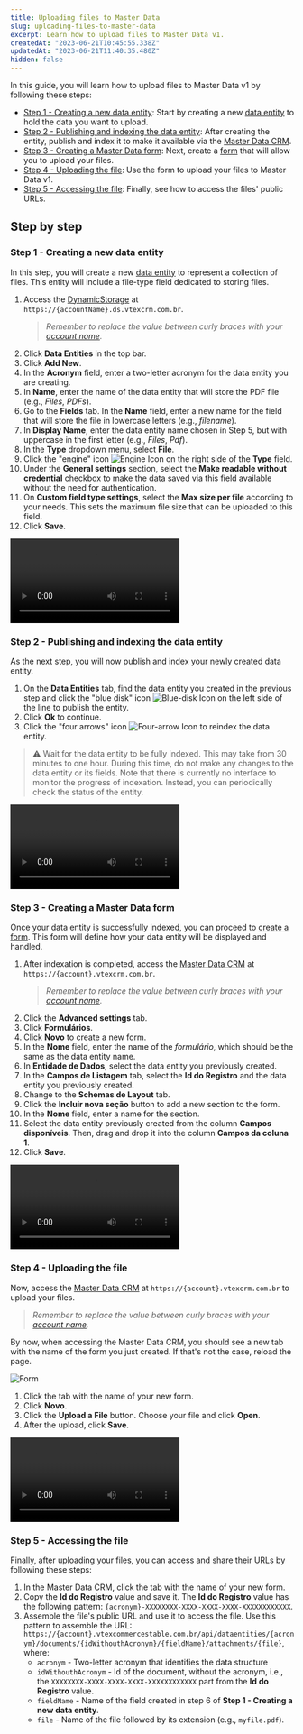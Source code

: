 ---
title: Uploading files to Master Data
slug: uploading-files-to-master-data
excerpt: Learn how to upload files to Master Data v1.
createdAt: "2023-06-21T10:45:55.338Z"
updatedAt: "2023-06-21T11:40:35.480Z"
hidden: false
---

In this guide, you will learn how to upload files to Master Data v1 by following these steps:

- [Step 1 - Creating a new data entity](#step-1---creating-a-new-data-entity): Start by creating a new [data entity](https://help.vtex.com/en/tutorial/creating-data-entity--tutorials_1265) to hold the data you want to upload.
- [Step 2 - Publishing and indexing the data entity](#step-2---publishing-and-indexing-the-data-entity): After creating the entity, publish and index it to make it available via the [Master Data CRM](https://help.vtex.com/en/tutorial/how-can-i-create-a-field-in-master-data--frequentlyAskedQuestions_1829#crm).
- [Step 3 - Creating a Master Data form](#step-3---creating-a-master-data-form): Next, create a [form](https://help.vtex.com/en/tutorial/creating-form-in-master-data--tutorials_1047) that will allow you to upload your files.
- [Step 4 - Uploading the file](#step-4---uploading-the-file): Use the form to upload your files to Master Data v1.
- [Step 5 - Accessing the file](#step-5---accessing-the-file): Finally, see how to access the files' public URLs.

## Step by step

### Step 1 - Creating a new data entity

In this step, you will create a new [data entity](https://help.vtex.com/en/tutorial/creating-data-entity--tutorials_1265) to represent a collection of files. This entity will include a file-type field dedicated to storing files.

1. Access the [DynamicStorage](https://help.vtex.com/en/tutorial/how-can-i-create-a-field-in-master-data--frequentlyAskedQuestions_1829#dynamic-storage) at `https://{accountName}.ds.vtexcrm.com.br`.
   > _Remember to replace the value between curly braces with your [account name](https://help.vtex.com/tutorial/what-is-an-account-name--i0mIGLcg3QyEy8OCicEoC)._
2. Click **Data Entities** in the top bar.
3. Click **Add New**.
4. In the **Acronym** field, enter a two-letter acronym for the data entity you are creating.
5. In **Name**, enter the name of the data entity that will store the PDF file (e.g., _Files_, _PDFs_).
6. Go to the **Fields** tab. In the **Name** field, enter a new name for the field that will store the file in lowercase letters (e.g., _filename_).
7. In **Display Name**, enter the data entity name chosen in Step 5, but with uppercase in the first letter (e.g., _Files_, _Pdf_).
8. In the **Type** dropdown menu, select **File**.
9. Click the "engine" icon <img src="https://raw.githubusercontent.com/vtexdocs/dev-portal-content/main/docs/guides/Master-Data/v1-guides/engine-icon.png" alt="Engine Icon"/> on the right side of the **Type** field.
10. Under the **General settings** section, select the **Make readable without credential** checkbox to make the data saved via this field available without the need for authentication.
11. On **Custom field type settings**, select the **Max size per file** according to your needs. This sets the maximum file size that can be uploaded to this field.
12. Click **Save**.

<video src="https://raw.githubusercontent.com/vtexdocs/dev-portal-content/main/docs/guides/Master-Data/v1-guides/creating-a-new-data-entity.mp4" controls autoplay></video>

### Step 2 - Publishing and indexing the data entity

As the next step, you will now publish and index your newly created data entity.

1. On the **Data Entities** tab, find the data entity you created in the previous step and click the "blue disk" icon <img alt="Blue-disk Icon" src="https://raw.githubusercontent.com/vtexdocs/dev-portal-content/main/docs/guides/Master-Data/v1-guides/save-icon.png" alt="Save Icon"/> on the left side of the line to publish the entity.
2. Click **Ok** to continue.
3. Click the "four arrows" icon <img alt="Four-arrow Icon" src="https://raw.githubusercontent.com/vtexdocs/dev-portal-content/main/docs/guides/Master-Data/v1-guides/arrows-icon.png"/> to reindex the data entity.

> ⚠️ Wait for the data entity to be fully indexed. This may take from 30 minutes to one hour. During this time, do not make any changes to the data entity or its fields. Note that there is currently no interface to monitor the progress of indexation. Instead, you can periodically check the status of the entity.

<video src="https://raw.githubusercontent.com/vtexdocs/dev-portal-content/main/docs/guides/Master-Data/v1-guides/publishing-and-indexing.mp4" controls autoplay></video>

### Step 3 - Creating a Master Data form

Once your data entity is successfully indexed, you can proceed to [create a form](https://help.vtex.com/en/tutorial/creating-form-in-master-data--tutorials_1047). This form will define how your data entity will be displayed and handled.

1. After indexation is completed, access the [Master Data CRM](https://help.vtex.com/en/tutorial/how-can-i-create-a-field-in-master-data--frequentlyAskedQuestions_1829#crm) at `https://{account}.vtexcrm.com.br`.
   > _Remember to replace the value between curly braces with your [account name](https://help.vtex.com/tutorial/what-is-an-account-name--i0mIGLcg3QyEy8OCicEoC)._
2. Click the **Advanced settings** tab.
3. Click **Formulários**.
4. Click **Novo** to create a new form.
5. In the **Nome** field, enter the name of the _formulário_, which should be the same as the data entity name.
6. In **Entidade de Dados**, select the data entity you previously created.
7. In the **Campos de Listagem** tab, select the **Id do Registro** and the data entity you previously created.
8. Change to the **Schemas de Layout** tab.
9. Click the **Incluir nova seção** button to add a new section to the form.
10. In the **Nome** field, enter a name for the section.
11. Select the data entity previously created from the column **Campos disponíveis**. Then, drag and drop it into the column **Campos da coluna 1**.
12. Click **Save**.

<video src="https://raw.githubusercontent.com/vtexdocs/dev-portal-content/main/docs/guides/Master-Data/v1-guides/creating-a-master-data-form.mp4" controls autoplay></video>

### Step 4 - Uploading the file

Now, access the [Master Data CRM](https://help.vtex.com/en/tutorial/how-can-i-create-a-field-in-master-data--frequentlyAskedQuestions_1829#crm) at `https://{account}.vtexcrm.com.br` to upload your files.
   > _Remember to replace the value between curly braces with your [account name](https://help.vtex.com/tutorial/what-is-an-account-name--i0mIGLcg3QyEy8OCicEoC)._

By now, when accessing the Master Data CRM, you should see a new tab with the name of the form you just created. If that's not the case, reload the page.

![Form](https://raw.githubusercontent.com/vtexdocs/dev-portal-content/main/docs/guides/Master-Data/v1-guides/form.png)

1. Click the tab with the name of your new form.
2. Click **Novo**.
3. Click the **Upload a File** button. Choose your file and click **Open**.
4. After the upload, click **Save**.

<video src="https://raw.githubusercontent.com/vtexdocs/dev-portal-content/main/docs/guides/Master-Data/v1-guides/uploading-a-file.mp4" controls autoplay></video>

### Step 5 - Accessing the file

Finally, after uploading your files, you can access and share their URLs by following these steps:

1. In the Master Data CRM, click the tab with the name of your new form.
2. Copy the **Id do Registro** value and save it. The **Id do Registro** value has the following pattern: `{acronym}-XXXXXXXX-XXXX-XXXX-XXXX-XXXXXXXXXXXX`.
3. Assemble the file's public URL and use it to access the file. Use this pattern to assemble the URL: `https://{account}.vtexcommercestable.com.br/api/dataentities/{acronym}/documents/{idWithouthAcronym}/{fieldName}/attachments/{file}`, where:
    - `acronym` - Two-letter acronym that identifies the data structure
    - `idWithouthAcronym` - Id of the document, without the acronym, i.e., the `XXXXXXXX-XXXX-XXXX-XXXX-XXXXXXXXXXXX` part from the **Id do Registro** value.
    - `fieldName` - Name of the field created in step 6 of **Step 1 - Creating a new data entity**.
    - `file` - Name of the file followed by its extension (e.g., `myfile.pdf`).
